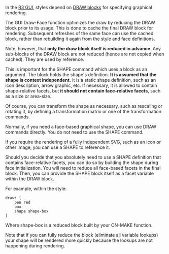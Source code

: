 In the [[R3 GUI]], styles depend on [[Draw|DRAW blocks]] for specifying graphical rendering.

The GUI Draw-Face function optimizes the draw by reducing the DRAW block prior to its usage. This is done to cache the final DRAW block for rendering. Subsequent refreshes of the same face can use the cached block, rather than rebuilding it again from the style and face definitions.

Note, however, that '''only the draw block itself is reduced in advance'''. Any sub-blocks of the DRAW block are not reduced (hence are not copied when cached). They are used by reference.

This is important for the SHAPE command which uses a block as an argument. The block holds the shape's definition. '''It is assumed that the shape is context independent.''' It is a static shape definition, such as an icon description, arrow graphic, etc. If necessary, it is allowed to contain shape-relative facets, but '''it should not contain face-relative facets''', such as a size or area-size.

Of course, you can transform the shape as necessary, such as rescaling or rotating it, by defining a transformation matrix or one of the transformation commands.

Normally, if you need a face-based graphical shape, you can use DRAW commands directly. You do not need to use the SHAPE command.

If you require the rendering of a fully independent SVG, such as an icon or other image, you can use a SHAPE to reference it.

Should you decide that you absolutely need to use a SHAPE definition that contains face-relative facets, you can do so by building the shape during face initialization. You will need to reduce all face-based facets in the final block. Then, you can provide the SHAPE block itself as a facet variable within the DRAW block.

For example, within the style:

<pre>
draw: [
    pen red
    box
    shape shape-box
]
</pre>

Where shape-box is a reduced block built by your ON-MAKE function.

Note that if you can fully reduce the block (eliminate all variable lookups) your shape will be rendered more quickly because the lookups are not happening during rendering.